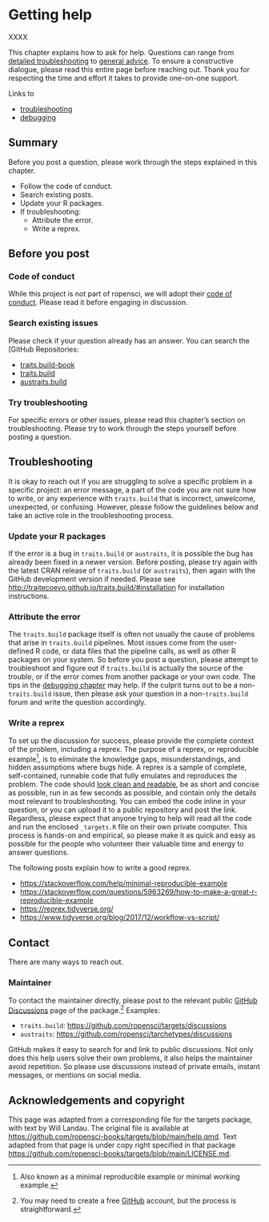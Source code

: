 # Getting help

XXXX

This chapter explains how to ask for help. Questions can range from [detailed troubleshooting](data_common_issues.html) to [general advice](XXX). To ensure a constructive dialogue, please read this entire page before reaching out. Thank you for respecting the time and effort it takes to provide one-on-one support.

Links to 

- [troubleshooting](troubleshooting.html)
- [debugging](debugging.html)

:::{.callout-note}

## Summary

Before you post a question, please work through the steps explained in this chapter.

* Follow the code of conduct.
* Search existing posts.
* Update your R packages.
* If troubleshooting:
    * Attribute the error.
    * Write a reprex.
:::

## Before you post

### Code of conduct

While this project is not part of ropensci, we will adopt their [code of conduct](https://ropensci.org/code-of-conduct/). Please read it before engaging in discussion.

### Search existing issues

Please check if your question already has an answer. You can search the [GitHub Repositories:

- [traits.build-book](https://github.com/traitecoevo/traits.build-book/issues)
- [traits.build](https://github.com/traitecoevo/traits.build/issues)
- [austraits.build](https://github.com/traitecoevo/austraits.build/issues)

### Try troubleshooting

For specific errors or other issues, please read this chapter's section on troubleshooting. Please try to work through the steps yourself before posting a question.

## Troubleshooting

It is okay to reach out if you are struggling to solve a specific problem in a specific project: an error message, a part of the code you are not sure how to write, or any experience with `traits.build` that is incorrect, unwelcome, unexpected, or confusing. However, please follow the guidelines below and take an active role in the troubleshooting process.

### Update your R packages

If the error is a bug in `traits.build` or `austraits`, it is possible the bug has already been fixed in a newer version. Before posting, please try again with the latest CRAN release of `traits.build` (or `austraits`), then again with the GitHub development version if needed. Please see <http://traitecoevo.github.io/traits.build/#installation> for installation instructions.

### Attribute the error

The `traits.build` package itself is often not usually the cause of problems that arise in `traits.build` pipelines. Most issues come from the user-defined R code, or data files that the pipeline calls, as well as other R packages on your system.  So before you post a question, please attempt to troubleshoot and figure out if `traits.build` is actually the source of the trouble, or if the error comes from another package or your own code. The tips in the [debugging chapter](#debugging) may help. If the culprit turns out to be a non-`traits.build` issue, then please ask your question in a non-`traits.build` forum and write the question accordingly.

### Write a reprex

To set up the discussion for success, please provide the complete context of the problem, including a reprex. The purpose of a reprex, or reproducible example^[Also known as a minimal reproducible example or minimal working example.], is to eliminate the knowledge gaps, misunderstandings, and hidden assumptions where bugs hide. A reprex is a sample of complete, self-contained, runnable code that fully emulates and reproduces the problem. The code should [look clean and readable](https://style.tidyverse.org/), be as short and concise as possible, run in as few seconds as possible, and contain only the details most relevant to troubleshooting. You can embed the code inline in your question, or you can upload it to a public repository and post the link. Regardless, please expect that anyone trying to help will read all the code and run the enclosed `_targets.R` file on their own private computer. This process is hands-on and empirical, so please make it as quick and easy as possible for the people who volunteer their valuable time and energy to answer questions.

The following posts explain how to write a good reprex.

  * <https://stackoverflow.com/help/minimal-reproducible-example>
  * <https://stackoverflow.com/questions/5963269/how-to-make-a-great-r-reproducible-example>
  * <https://reprex.tidyverse.org/>
  * <https://www.tidyverse.org/blog/2017/12/workflow-vs-script/>


## Contact {#sec-contact}

There are many ways to reach out.

### Maintainer

To contact the maintainer directly, please post to the relevant public [GitHub Discussions](https://github.com/features/discussions) page of the package.^[You may need to create a free [GitHub](https://github.com/) account, but the process is straightforward.] Examples:

* `traits.build`: <https://github.com/ropensci/targets/discussions>
* `austraits`: <https://github.com/ropensci/tarchetypes/discussions>


GitHub makes it easy to search for and link to public discussions. Not only does this help users solve their own problems, it also helps the maintainer avoid repetition. So please use discussions instead of private emails, instant messages, or mentions on social media.

## Acknowledgements and copyright

This page was adapted from a corresponding file for the targets package, with text by Will Landau. The original file is available at <https://github.com/ropensci-books/targets/blob/main/help.qmd>. Text adapted from that page is under copy right specified in that package <https://github.com/ropensci-books/targets/blob/main/LICENSE.md>.
